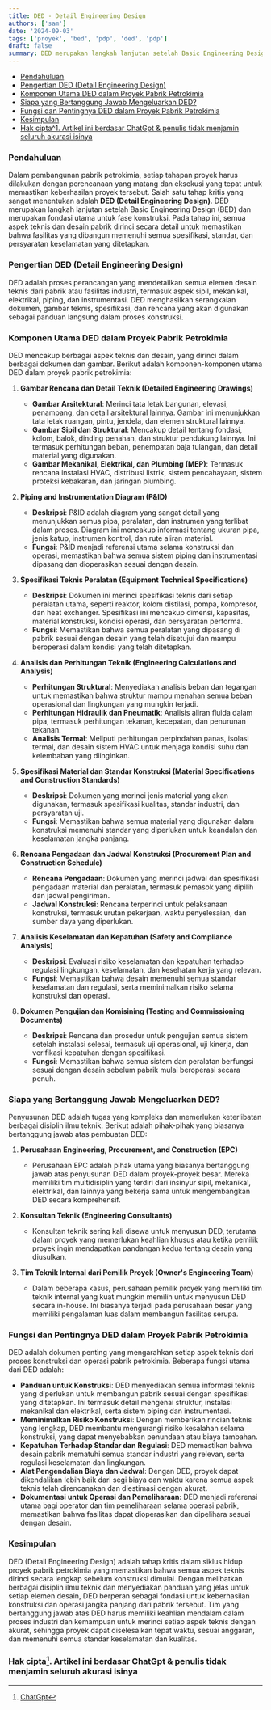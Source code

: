 ```yaml
---
title: DED - Detail Engineering Design
authors: ['sam']
date: '2024-09-03'
tags: ['proyek', 'bed', 'pdp', 'ded', 'pdp']
draft: false
summary: DED merupakan langkah lanjutan setelah Basic Engineering Design (BED) dan merupakan fondasi utama untuk fase konstruksi. Pada tahap ini, semua aspek teknis dan desain pabrik dirinci secara detail untuk memastikan bahwa fasilitas yang dibangun memenuhi semua spesifikasi, standar, dan persyaratan keselamatan yang ditetapkan.
---
```


- [Pendahuluan](#pendahuluan)
- [Pengertian DED (Detail Engineering Design)](#pengertian-ded-detail-engineering-design)
- [Komponen Utama DED dalam Proyek Pabrik Petrokimia](#komponen-utama-ded-dalam-proyek-pabrik-petrokimia)
- [Siapa yang Bertanggung Jawab Mengeluarkan DED?](#siapa-yang-bertanggung-jawab-mengeluarkan-ded)
- [Fungsi dan Pentingnya DED dalam Proyek Pabrik Petrokimia](#fungsi-dan-pentingnya-ded-dalam-proyek-pabrik-petrokimia)
- [Kesimpulan](#kesimpulan)
- [Hak cipta^1. Artikel ini berdasar ChatGpt \& penulis tidak menjamin seluruh akurasi isinya](#hak-cipta1-artikel-ini-berdasar-chatgpt--penulis-tidak-menjamin-seluruh-akurasi-isinya)

### Pendahuluan

Dalam pembangunan pabrik petrokimia, setiap tahapan proyek harus dilakukan dengan perencanaan yang matang dan eksekusi yang tepat untuk memastikan keberhasilan proyek tersebut. Salah satu tahap kritis yang sangat menentukan adalah **DED (Detail Engineering Design)**. DED merupakan langkah lanjutan setelah Basic Engineering Design (BED) dan merupakan fondasi utama untuk fase konstruksi. Pada tahap ini, semua aspek teknis dan desain pabrik dirinci secara detail untuk memastikan bahwa fasilitas yang dibangun memenuhi semua spesifikasi, standar, dan persyaratan keselamatan yang ditetapkan.

### Pengertian DED (Detail Engineering Design)

DED adalah proses perancangan yang mendetailkan semua elemen desain teknis dari pabrik atau fasilitas industri, termasuk aspek sipil, mekanikal, elektrikal, piping, dan instrumentasi. DED menghasilkan serangkaian dokumen, gambar teknis, spesifikasi, dan rencana yang akan digunakan sebagai panduan langsung dalam proses konstruksi.

### Komponen Utama DED dalam Proyek Pabrik Petrokimia

DED mencakup berbagai aspek teknis dan desain, yang dirinci dalam berbagai dokumen dan gambar. Berikut adalah komponen-komponen utama DED dalam proyek pabrik petrokimia:

1. **Gambar Rencana dan Detail Teknik (Detailed Engineering Drawings)**

   - **Gambar Arsitektural**: Merinci tata letak bangunan, elevasi, penampang, dan detail arsitektural lainnya. Gambar ini menunjukkan tata letak ruangan, pintu, jendela, dan elemen struktural lainnya.
   - **Gambar Sipil dan Struktural**: Mencakup detail tentang fondasi, kolom, balok, dinding penahan, dan struktur pendukung lainnya. Ini termasuk perhitungan beban, penempatan baja tulangan, dan detail material yang digunakan.
   - **Gambar Mekanikal, Elektrikal, dan Plumbing (MEP)**: Termasuk rencana instalasi HVAC, distribusi listrik, sistem pencahayaan, sistem proteksi kebakaran, dan jaringan plumbing.

2. **Piping and Instrumentation Diagram (P&ID)**

   - **Deskripsi**: P&ID adalah diagram yang sangat detail yang menunjukkan semua pipa, peralatan, dan instrumen yang terlibat dalam proses. Diagram ini mencakup informasi tentang ukuran pipa, jenis katup, instrumen kontrol, dan rute aliran material.
   - **Fungsi**: P&ID menjadi referensi utama selama konstruksi dan operasi, memastikan bahwa semua sistem piping dan instrumentasi dipasang dan dioperasikan sesuai dengan desain.

3. **Spesifikasi Teknis Peralatan (Equipment Technical Specifications)**

   - **Deskripsi**: Dokumen ini merinci spesifikasi teknis dari setiap peralatan utama, seperti reaktor, kolom distilasi, pompa, kompresor, dan heat exchanger. Spesifikasi ini mencakup dimensi, kapasitas, material konstruksi, kondisi operasi, dan persyaratan performa.
   - **Fungsi**: Memastikan bahwa semua peralatan yang dipasang di pabrik sesuai dengan desain yang telah disetujui dan mampu beroperasi dalam kondisi yang telah ditetapkan.

4. **Analisis dan Perhitungan Teknik (Engineering Calculations and Analysis)**

   - **Perhitungan Struktural**: Menyediakan analisis beban dan tegangan untuk memastikan bahwa struktur mampu menahan semua beban operasional dan lingkungan yang mungkin terjadi.
   - **Perhitungan Hidraulik dan Pneumatik**: Analisis aliran fluida dalam pipa, termasuk perhitungan tekanan, kecepatan, dan penurunan tekanan.
   - **Analisis Termal**: Meliputi perhitungan perpindahan panas, isolasi termal, dan desain sistem HVAC untuk menjaga kondisi suhu dan kelembaban yang diinginkan.

5. **Spesifikasi Material dan Standar Konstruksi (Material Specifications and Construction Standards)**

   - **Deskripsi**: Dokumen yang merinci jenis material yang akan digunakan, termasuk spesifikasi kualitas, standar industri, dan persyaratan uji.
   - **Fungsi**: Memastikan bahwa semua material yang digunakan dalam konstruksi memenuhi standar yang diperlukan untuk keandalan dan keselamatan jangka panjang.

6. **Rencana Pengadaan dan Jadwal Konstruksi (Procurement Plan and Construction Schedule)**

   - **Rencana Pengadaan**: Dokumen yang merinci jadwal dan spesifikasi pengadaan material dan peralatan, termasuk pemasok yang dipilih dan jadwal pengiriman.
   - **Jadwal Konstruksi**: Rencana terperinci untuk pelaksanaan konstruksi, termasuk urutan pekerjaan, waktu penyelesaian, dan sumber daya yang diperlukan.

7. **Analisis Keselamatan dan Kepatuhan (Safety and Compliance Analysis)**

   - **Deskripsi**: Evaluasi risiko keselamatan dan kepatuhan terhadap regulasi lingkungan, keselamatan, dan kesehatan kerja yang relevan.
   - **Fungsi**: Memastikan bahwa desain memenuhi semua standar keselamatan dan regulasi, serta meminimalkan risiko selama konstruksi dan operasi.

8. **Dokumen Pengujian dan Komisining (Testing and Commissioning Documents)**
   - **Deskripsi**: Rencana dan prosedur untuk pengujian semua sistem setelah instalasi selesai, termasuk uji operasional, uji kinerja, dan verifikasi kepatuhan dengan spesifikasi.
   - **Fungsi**: Memastikan bahwa semua sistem dan peralatan berfungsi sesuai dengan desain sebelum pabrik mulai beroperasi secara penuh.

### Siapa yang Bertanggung Jawab Mengeluarkan DED?

Penyusunan DED adalah tugas yang kompleks dan memerlukan keterlibatan berbagai disiplin ilmu teknik. Berikut adalah pihak-pihak yang biasanya bertanggung jawab atas pembuatan DED:

1. **Perusahaan Engineering, Procurement, and Construction (EPC)**

   - Perusahaan EPC adalah pihak utama yang biasanya bertanggung jawab atas penyusunan DED dalam proyek-proyek besar. Mereka memiliki tim multidisiplin yang terdiri dari insinyur sipil, mekanikal, elektrikal, dan lainnya yang bekerja sama untuk mengembangkan DED secara komprehensif.

2. **Konsultan Teknik (Engineering Consultants)**

   - Konsultan teknik sering kali disewa untuk menyusun DED, terutama dalam proyek yang memerlukan keahlian khusus atau ketika pemilik proyek ingin mendapatkan pandangan kedua tentang desain yang diusulkan.

3. **Tim Teknik Internal dari Pemilik Proyek (Owner's Engineering Team)**
   - Dalam beberapa kasus, perusahaan pemilik proyek yang memiliki tim teknik internal yang kuat mungkin memilih untuk menyusun DED secara in-house. Ini biasanya terjadi pada perusahaan besar yang memiliki pengalaman luas dalam membangun fasilitas serupa.

### Fungsi dan Pentingnya DED dalam Proyek Pabrik Petrokimia

DED adalah dokumen penting yang mengarahkan setiap aspek teknis dari proses konstruksi dan operasi pabrik petrokimia. Beberapa fungsi utama dari DED adalah:

- **Panduan untuk Konstruksi**: DED menyediakan semua informasi teknis yang diperlukan untuk membangun pabrik sesuai dengan spesifikasi yang ditetapkan. Ini termasuk detail mengenai struktur, instalasi mekanikal dan elektrikal, serta sistem piping dan instrumentasi.
- **Meminimalkan Risiko Konstruksi**: Dengan memberikan rincian teknis yang lengkap, DED membantu mengurangi risiko kesalahan selama konstruksi, yang dapat menyebabkan penundaan atau biaya tambahan.
- **Kepatuhan Terhadap Standar dan Regulasi**: DED memastikan bahwa desain pabrik mematuhi semua standar industri yang relevan, serta regulasi keselamatan dan lingkungan.
- **Alat Pengendalian Biaya dan Jadwal**: Dengan DED, proyek dapat dikendalikan lebih baik dari segi biaya dan waktu karena semua aspek teknis telah direncanakan dan diestimasi dengan akurat.
- **Dokumentasi untuk Operasi dan Pemeliharaan**: DED menjadi referensi utama bagi operator dan tim pemeliharaan selama operasi pabrik, memastikan bahwa fasilitas dapat dioperasikan dan dipelihara sesuai dengan desain.

### Kesimpulan

DED (Detail Engineering Design) adalah tahap kritis dalam siklus hidup proyek pabrik petrokimia yang memastikan bahwa semua aspek teknis dirinci secara lengkap sebelum konstruksi dimulai. Dengan melibatkan berbagai disiplin ilmu teknik dan menyediakan panduan yang jelas untuk setiap elemen desain, DED berperan sebagai fondasi untuk keberhasilan konstruksi dan operasi jangka panjang dari pabrik tersebut. Tim yang bertanggung jawab atas DED harus memiliki keahlian mendalam dalam proses industri dan kemampuan untuk merinci setiap aspek teknis dengan akurat, sehingga proyek dapat diselesaikan tepat waktu, sesuai anggaran, dan memenuhi semua standar keselamatan dan kualitas.

### Hak cipta[^1]. Artikel ini berdasar ChatGpt & penulis tidak menjamin seluruh akurasi isinya

[^1]: [ChatGpt](https://chat.openai.com)
